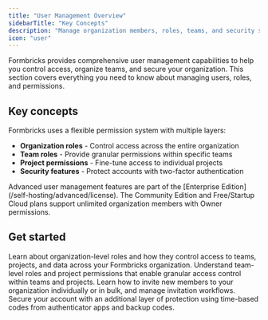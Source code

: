 ```yaml
---
title: "User Management Overview"
sidebarTitle: "Key Concepts"
description: "Manage organization members, roles, teams, and security settings to control access and collaboration in your Formbricks organization."
icon: "user"
---
```


Formbricks provides comprehensive user management capabilities to help you control access, organize teams, and secure your organization. This section covers everything you need to know about managing users, roles, and permissions.

## Key concepts

Formbricks uses a flexible permission system with multiple layers:

- **Organization roles** - Control access across the entire organization
- **Team roles** - Provide granular permissions within specific teams
- **Project permissions** - Fine-tune access to individual projects
- **Security features** - Protect accounts with two-factor authentication

<Note>
  Advanced user management features are part of the [Enterprise Edition](/self-hosting/advanced/license). The Community Edition and Free/Startup Cloud plans support unlimited organization members with Owner permissions.
</Note>

## Get started

<CardGroup cols={2}>

  <Card title="Organizations and roles" icon="building" href="/xm-and-surveys/core-features/user-management/organizations-and-roles">
    Learn about organization-level roles and how they control access to teams, projects, and data across your Formbricks organization.
  </Card>

  <Card title="Teams and roles" icon="users" href="/xm-and-surveys/core-features/user-management/teams-and-roles">
    Understand team-level roles and project permissions that enable granular access control within teams and projects.
  </Card>

  <Card title="Invite members" icon="user-plus" href="/xm-and-surveys/core-features/user-management/invite-members">
    Learn how to invite new members to your organization individually or in bulk, and manage invitation workflows.
  </Card>

  <Card title="Two-factor authentication" icon="shield-check" href="/xm-and-surveys/core-features/user-management/two-factor-auth">
    Secure your account with an additional layer of protection using time-based codes from authenticator apps and backup codes.
  </Card>

</CardGroup>